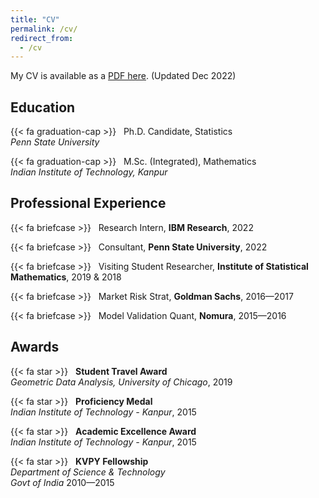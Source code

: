 ```yaml
---
title: "CV"
permalink: /cv/
redirect_from:
  - /cv
---
```



My CV is available as a [PDF here](/files/cv.pdf). (Updated Dec 2022)


:::: {.grid}


::: {.g-col-12 .g-col-md-6 style="text-align: left;"}
## Education

{{< fa graduation-cap >}} &nbsp; Ph.D. Candidate, Statistics<br> [_Penn State University_]{.dodgerblue}

{{< fa graduation-cap >}} &nbsp; M.Sc. (Integrated), Mathematics <br> [_Indian Institute of Technology, Kanpur_]{.dodgerblue}

## Professional Experience

{{< fa briefcase >}} &nbsp; Research Intern, **IBM Research**, 2022

{{< fa briefcase >}} &nbsp; Consultant, **Penn State University**, 2022

{{< fa briefcase >}} &nbsp; Visiting Student Researcher, **Institute of Statistical Mathematics**, 2019 & 2018

{{< fa briefcase >}} &nbsp; Market Risk Strat, **Goldman Sachs**, 2016---2017

{{< fa briefcase >}} &nbsp; Model Validation Quant, **Nomura**, 2015---2016
:::

::: {.g-col-12 .g-col-md-6 style="text-align: left;"}

## Awards

{{< fa star >}} &nbsp; **Student Travel Award** <br> _Geometric Data Analysis, University of Chicago_, 2019

{{< fa star >}} &nbsp; **Proficiency Medal** <br> _Indian Institute of Technology - Kanpur_, 2015

{{< fa star >}} &nbsp; **Academic Excellence Award** <br> _Indian Institute of Technology - Kanpur_, 2015

{{< fa star >}} &nbsp; **KVPY Fellowship** <br> _Department of Science & Technology_ <br> _Govt of India_ 2010---2015

:::




::::

<!-- 
---

#### Academic experience

{{< fa feather >}} &nbsp;  Graduate Research Assistant, Penn State University, July 2020 <br> [*Hamiltonian Monte Carlo for Multimodal Sampling.* Supervised by Hyungsuk Tak]{.small}

{{< fa feather >}} &nbsp;  Graduate Research Assistant, Penn State University, June 2020 <br> [*Robust persistence diagrams using reproducing kernels.* Supervised by Bharath Sriperumbudur]{.small}

{{< fa feather >}} &nbsp;  Visiting researcher, Institute of Statistical Mathematics - Tokyo, 2019 <br> [*Robust persistence diagrams.* Hosted by Satoshi Kuriki & Kenji Fukumizu]{.small}

{{< fa feather >}} &nbsp;  Visiting researcher, Institute of Statistical Mathematics - Tokyo, 2018 <br> [*Statistical inference from Betti numbers.* Hosted by Satoshi Kuriki & Kenji Fukumizu]{.small}


---

#### Skills

{{< fa terminal >}} Programming &nbsp; `Julia, R, Python, C/C++, MATLAB, SQL`

{{< fa earth-americas >}} Languages &nbsp; `English, Kannada, Hindi, French`

---

#### Leadership and Service

{{< fa hand-holding-heart >}} &nbsp; **Finance Convener**, Students' Senate, Indian Institute of Technology Kanpur

{{< fa hand-holding-heart >}} &nbsp; **Undergraduate Senator**, Indian Institute of Technology Kanpur -->